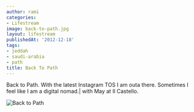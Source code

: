 ```yaml
---
author: rami
categories:
- Lifestream
image: back-to-path.jpg
layout: lifestream
publishedAt: '2012-12-18'
tags:
- jeddah
- saudi-arabia
- path
title: Back To Path
---
```


Back to Path. With the latest Instagram TOS I am outa there. Sometimes I feel like I am a digital nomad.| with May at Il Castello.

![Back to Path](/assets/images/content/lifestream/back-to-path.jpg)
